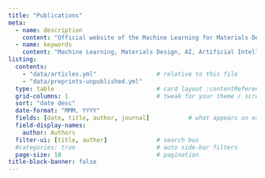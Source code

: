 ```yaml
---
title: "Publications"
meta:
  - name: description
    content: "Official website of the Machine Learning for Materials Design (ML4MD) Lab, led by Attila Cangi. Publications section, listing scientific articles and contributions."
  - name: keywords
    content: "Machine Learning, Materials Design, AI, Artificial Intelligence, Cangi Lab, Publications, Research, Articles"
listing:
  contents:
    - "data/articles.yml"                 # relative to this file
    - "data/preprints-unpublished.yml"
  type: table                             # card layout :contentReference[oaicite:2]{index=2}
  grid-columns: 1                         # tweak for your theme / screen
  sort: "date desc"
  date-format: "MMM, YYYY"
  fields: [date, title, author, journal]           # what appears on each card
  field-display-names:
    author: Authors
  filter-ui: [title, author]              # search box
  #categories: true                       # auto side‑bar filters
  page-size: 10                           # pagination
title-block-banner: false
---
```

